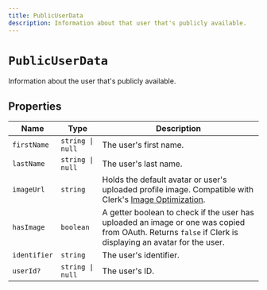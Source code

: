 ---
title: PublicUserData
description: Information about that user that's publicly available.
---

# `PublicUserData`

Information about the user that's publicly available.

## Properties

| Name | Type | Description |
| --- | --- | --- |
| `firstName` | `string \| null` | The user's first name. |
| `lastName` | `string \| null` | The user's last name. |
| `imageUrl` | `string` | Holds the default avatar or user's uploaded profile image. Compatible with Clerk's [Image Optimization](/docs/guides/image-optimization/imageurl-image-optimization). |
| `hasImage` | `boolean` | A getter boolean to check if the user has uploaded an image or one was copied from OAuth. Returns `false` if Clerk is displaying an avatar for the user. |
| `identifier` | `string` | The user's identifier. |
| `userId?` | `string \| null` | The user's ID. |
